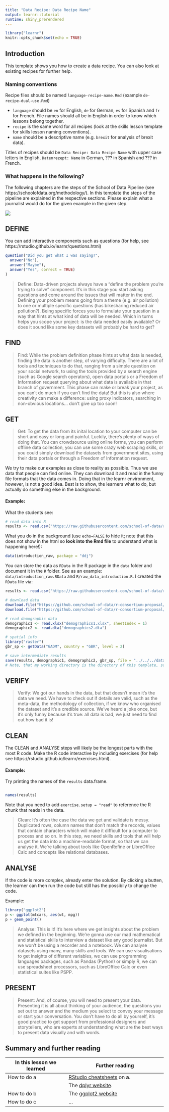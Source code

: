 ```yaml
---
title: "Data Recipe: Data Recipe Name"
output: learnr::tutorial
runtime: shiny_prerendered
---
```


```r
library("learnr")
knitr::opts_chunk$set(echo = TRUE)
```


## Introduction 

This template shows you how to create a data recipe. You can also look at 
existing recipes for further help.

### Naming conventions
Recipe files should be named `language-recipe-name.Rmd` (example `de-recipe-dual-use.Rmd`)

- `language` should be `en` for English, `de` for German, `es` for Spanish and `fr` for French. File names should all be in English in order to know which lessons belong together.
- `recipe` is the same word for all recipes (look at the skills lesson template for skills lesson naming conventions).
- `name` should be a descriptive name (e.g. `brexit` for analysis of brexit data).

Titles of recipes should be `Data Recipe: Data Recipe Name` with upper case letters in English, 
`Datenrezept: Name` in German, ??? in Spanish and ??? in French.

### What happens in the following?
The following chapters are the steps of
the School of Data Pipeline (see https://schoolofdata.org/methodology/).
In this template the steps of the pipeline are explained in the respective
sections. Please explain what a journalist would do for the
given example in the given step.

![](images/Data-pipeline-v2-EN.png)

## DEFINE

You can add interactive components such as questions 
(for help, see https://rstudio.github.io/learnr/questions.html)

```r
question("Did you get what I was saying?",
  answer("No"),
  answer("Maybe"),
  answer("Yes", correct = TRUE)
)
```


> Define: Data-driven projects always have a "define the problem you're trying to solve" component. It's in this stage you start asking questions and come around the issues that will matter in the end. Defining your problem means going from a theme (e.g. air pollution) to one or multiple specific questions (has bikesharing reduced air pollution?). Being specific forces you to formulate your question in a way that hints at what kind of data will be needed. Which in turns helps you scope your project: is the data needed easily available? Or does it sound like some key datasets will probably be hard to get?


## FIND

> Find: While the problem definition phase hints at what data is needed, finding the data is another step, of varying difficulty. There are a lot of tools and techniques to do that, ranging from a simple question on your social network, to using the tools provided by a search engine (such as Google search operators), open data portals or a Freedom of Information request querying about what data is available in that branch of government. This phase can make or break your project, as you can't do much if you can't find the data! But this is also where creativity can make a difference: using proxy indicators, searching in non-obvious locations... don't give up too soon!

## GET

> Get: To get the data from its inital location to your computer can be short and easy or long and painful. Luckily, there's plenty of ways of doing that. You can crowdsource using online forms, you can perform offline data collection, you can use some crazy web scraping skills, or you could simply download the datasets from government sites, using their data portals or through a Freedom of Information request.

We try to make our examples as close to reality as possible. Thus we use data that people can find online.
They can download it and read in the funny file formats that the data comes in.
Doing that in the learnr environment, however, is not a good idea. Best is to show, the learners what to
do, but actually do something else in the background.

#### Example:
What the students see:
```r
# read data into R
results <- read.csv("https://raw.githubusercontent.com/school-of-data/r-consortium-proposal/master/material/lessons/results.csv", header = TRUE)
```

What you do in the background (use `echo=FALSE` to hide it; note that this does not show in the html so **look into the Rmd file** to understand what is happening here!):    
```r
data(introduction_raw, package = "ddj")
```
     

You can store the data as `RData` in the R package in the `data` folder and
document it in the `R` folder. See as an example: `data/introduction_raw.RData` and
`R/raw_data_introduction.R`. I created the `RData` file via:
```r
results <- read.csv("https://raw.githubusercontent.com/school-of-data/r-consortium-proposal/master/material/lessons/results.csv", header = TRUE)

# download data
download.file("https://github.com/school-of-data/r-consortium-proposal/blob/master/material/lessons/demographics1.xlsx?raw=true", destfile = "demographics1.xlsx")
download.file("https://github.com/school-of-data/r-consortium-proposal/blob/master/material/lessons/demographics2.dta?raw=true", destfile = "demographics2.dta")

# read demographic data
demographic1 <- read.xlsx("demographics1.xlsx", sheetIndex = 1)
demographic2 <- read.dta("demographics2.dta")

# spatial info
library("raster")
gbr_sp <- getData("GADM", country = "GBR", level = 2)

# save intermediate results
save(results, demographic1, demographic2, gbr_sp, file = "../../../data/introduction_raw.RData")
# Note, that my working directory is the directory of this template, so I need to go a couple of folder back with ../
```


## VERIFY

> Verify: We got our hands in the data, but that doesn't mean it's the data we need. We have to check out if details are valid, such as the meta-data, the methodology of collection, if we know who organised the dataset and it's a credible source. We've heard a joke once, but it's only funny because it's true: all data is bad, we just need to find out how bad it is!

## CLEAN

The CLEAN and ANALYSE steps will likely be the longest parts with the most R code. 
Make the R code interactive by including exercises 
(for help see https://rstudio.github.io/learnr/exercises.html).

#### Example:

Try printing the names of the `results` data.frame.
```r

```

```r
names(results)
```
Note that you need to add `exercise.setup = "read"` to reference the R chunk
that reads in the data.



> Clean: It's often the case the data we get and validate is messy. Duplicated rows, column names that don't match the records, values that contain characters which will make it difficult for a computer to process and so on. In this step, we need skills and tools that will help us get the data into a machine-readable format, so that we can analyse it. We're talking about tools like OpenRefine or LibreOffice Calc and concepts like relational databases.


## ANALYSE

If the code is more complex, already enter the solution. 
By clicking a butten, the learner can then run the code but still
has the possibily to change the code.

Example:
```r
library("ggplot2")
p <- ggplot(mtcars, aes(wt, mpg))
p + geom_point()
```


> Analyse: This is it! It's here where we get insights about the problem we defined in the beginning. We're gonna use our mad mathematical and statistical skills to interview a dataset like any good journalist. But we won't be using a recorder and a notebook. We can analyse datasets using many, many skills and tools. We can use visualisations to get insights of different variables, we can use programming languages packages, such as Pandas (Python) or simply R, we can use spreadsheet processors, such as LibreOffice Calc or even statistical suites like PSPP.

## PRESENT

> Present: And, of course, you will need to present your data. Presenting it is all about thinking of your audience, the questions you set out to answer and the medium you select to convey your message or start your conversation. You don't have to do all by yourself, it's good practice to get support from professional designers and storytellers, who are experts at understanding what are the best ways to present data visually and with words.


## Summary and further reading

|In this lesson we learned           | Further reading                                        |
| ---------------------------------- | -------------------------------------------------------|
|How to do a                         |[RStudio cheatsheets](https://www.rstudio.com/resources/cheatsheets/) on **a**. |
|                                    |The [dplyr website](http://dplyr.tidyverse.org/). |
|How to do b                         |The [ggplot2 website](http://ggplot2.tidyverse.org/) |
|How to do c                         |...|

